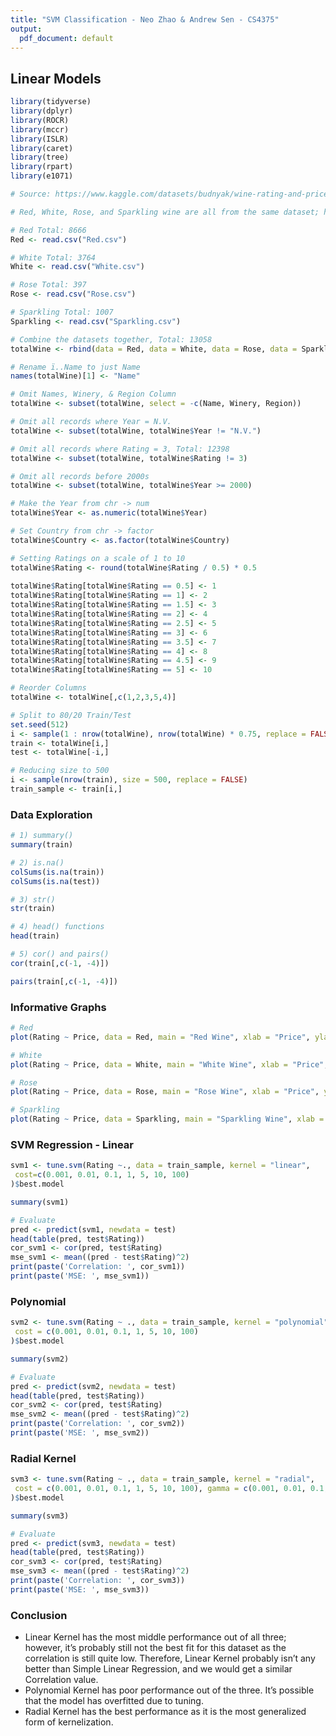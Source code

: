 ---
title: "SVM Classification - Neo Zhao & Andrew Sen - CS4375"
output:
  pdf_document: default
---

## Linear Models

```{r}
library(tidyverse)
library(dplyr)
library(ROCR)
library(mccr)
library(ISLR)
library(caret)
library(tree)
library(rpart)
library(e1071)

# Source: https://www.kaggle.com/datasets/budnyak/wine-rating-and-price?select=Red.csv 

# Red, White, Rose, and Sparkling wine are all from the same dataset; however, separated by type

# Red Total: 8666 
Red <- read.csv("Red.csv")

# White Total: 3764
White <- read.csv("White.csv")

# Rose Total: 397
Rose <- read.csv("Rose.csv")

# Sparkling Total: 1007
Sparkling <- read.csv("Sparkling.csv")

# Combine the datasets together, Total: 13058
totalWine <- rbind(data = Red, data = White, data = Rose, data = Sparkling)

# Rename ï..Name to just Name
names(totalWine)[1] <- "Name"

# Omit Names, Winery, & Region Column
totalWine <- subset(totalWine, select = -c(Name, Winery, Region))

# Omit all records where Year = N.V.
totalWine <- subset(totalWine, totalWine$Year != "N.V.")

# Omit all records where Rating = 3, Total: 12398
totalWine <- subset(totalWine, totalWine$Rating != 3)

# Omit all records before 2000s
totalWine <- subset(totalWine, totalWine$Year >= 2000)

# Make the Year from chr -> num
totalWine$Year <- as.numeric(totalWine$Year)

# Set Country from chr -> factor
totalWine$Country <- as.factor(totalWine$Country)

# Setting Ratings on a scale of 1 to 10
totalWine$Rating <- round(totalWine$Rating / 0.5) * 0.5
  
totalWine$Rating[totalWine$Rating == 0.5] <- 1
totalWine$Rating[totalWine$Rating == 1] <- 2
totalWine$Rating[totalWine$Rating == 1.5] <- 3
totalWine$Rating[totalWine$Rating == 2] <- 4
totalWine$Rating[totalWine$Rating == 2.5] <- 5
totalWine$Rating[totalWine$Rating == 3] <- 6
totalWine$Rating[totalWine$Rating == 3.5] <- 7
totalWine$Rating[totalWine$Rating == 4] <- 8
totalWine$Rating[totalWine$Rating == 4.5] <- 9
totalWine$Rating[totalWine$Rating == 5] <- 10

# Reorder Columns
totalWine <- totalWine[,c(1,2,3,5,4)]
```

```{r}
# Split to 80/20 Train/Test
set.seed(512)
i <- sample(1 : nrow(totalWine), nrow(totalWine) * 0.75, replace = FALSE)
train <- totalWine[i,]
test <- totalWine[-i,]

# Reducing size to 500
i <- sample(nrow(train), size = 500, replace = FALSE)
train_sample <- train[i,]
```

### Data Exploration
```{r}
# 1) summary()
summary(train)
```

```{r}
# 2) is.na()
colSums(is.na(train))
colSums(is.na(test))
```

```{r}
# 3) str()
str(train)
```

```{r}
# 4) head() functions
head(train)
```

```{r}
# 5) cor() and pairs()
cor(train[,c(-1, -4)])

pairs(train[,c(-1, -4)])
```

### Informative Graphs
```{r}
# Red
plot(Rating ~ Price, data = Red, main = "Red Wine", xlab = "Price", ylab = "Rating")

# White
plot(Rating ~ Price, data = White, main = "White Wine", xlab = "Price", ylab = "Rating")

# Rose
plot(Rating ~ Price, data = Rose, main = "Rose Wine", xlab = "Price", ylab = "Rating")

# Sparkling
plot(Rating ~ Price, data = Sparkling, main = "Sparkling Wine", xlab = "Price", ylab = "Rating")
```

### SVM Regression - Linear 
```{r}
svm1 <- tune.svm(Rating ~., data = train_sample, kernel = "linear",
 cost=c(0.001, 0.01, 0.1, 1, 5, 10, 100)
)$best.model

summary(svm1)
```

```{r}
# Evaluate
pred <- predict(svm1, newdata = test)
head(table(pred, test$Rating))
cor_svm1 <- cor(pred, test$Rating)
mse_svm1 <- mean((pred - test$Rating)^2)
print(paste('Correlation: ', cor_svm1))
print(paste('MSE: ', mse_svm1))
```


### Polynomial
```{r}
svm2 <- tune.svm(Rating ~ ., data = train_sample, kernel = "polynomial",
 cost = c(0.001, 0.01, 0.1, 1, 5, 10, 100)
)$best.model

summary(svm2)
```

```{r}
# Evaluate
pred <- predict(svm2, newdata = test)
head(table(pred, test$Rating))
cor_svm2 <- cor(pred, test$Rating)
mse_svm2 <- mean((pred - test$Rating)^2)
print(paste('Correlation: ', cor_svm2))
print(paste('MSE: ', mse_svm2))
```

### Radial Kernel
```{r}
svm3 <- tune.svm(Rating ~ ., data = train_sample, kernel = "radial",
 cost = c(0.001, 0.01, 0.1, 1, 5, 10, 100), gamma = c(0.001, 0.01, 0.1, 1, 5, 10, 100)
)$best.model

summary(svm3)
```

```{r}
# Evaluate
pred <- predict(svm3, newdata = test)
head(table(pred, test$Rating))
cor_svm3 <- cor(pred, test$Rating)
mse_svm3 <- mean((pred - test$Rating)^2)
print(paste('Correlation: ', cor_svm3))
print(paste('MSE: ', mse_svm3))
```

### Conclusion

* Linear Kernel has the most middle performance out of all three; however, it's probably still not the best  fit for this dataset as the correlation is still quite low. Therefore, Linear Kernel probably isn't any better than Simple Linear Regression, and we would get a similar Correlation value. 
* Polynomial Kernel has poor performance out of the three. It's possible that the model has overfitted due to tuning. 
* Radial Kernel has the best performance as it is the most generalized form of kernelization. 